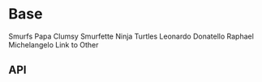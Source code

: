 

<Meta title="Components/Dropdown Menu Nav" />

# Base

<Canvas>
  <Story name="Base">
    <PharosDropdownMenuNav>
      <PharosDropdownMenuNavLink
        href="#"
        id="smurfs-link"
        data-dropdown-menu-id="smurfs-menu"
        data-dropdown-menu-hover
        target="_blank"
      >
        Smurfs
      </PharosDropdownMenuNavLink>
      <PharosDropdownMenu id="smurfs-menu" data-dropdown-menu-hover>
        <PharosDropdownMenuItem>Papa</PharosDropdownMenuItem>
        <PharosDropdownMenuItem>Clumsy</PharosDropdownMenuItem>
        <PharosDropdownMenuItem>Smurfette</PharosDropdownMenuItem>
      </PharosDropdownMenu>
      <PharosDropdownMenuNavLink
        href="#"
        id="tmnt-link"
        data-dropdown-menu-id="tmnt-menu"
        data-dropdown-menu-hover
        target="_blank"
      >
        Ninja Turtles
      </PharosDropdownMenuNavLink>
      <PharosDropdownMenu id="tmnt-menu">
        <PharosDropdownMenuItem>Leonardo</PharosDropdownMenuItem>
        <PharosDropdownMenuItem>Donatello</PharosDropdownMenuItem>
        <PharosDropdownMenuItem>Raphael</PharosDropdownMenuItem>
        <PharosDropdownMenuItem>Michelangelo</PharosDropdownMenuItem>
      </PharosDropdownMenu>
      <PharosDropdownMenuNavLink href="#" id="other-link" target="_blank">
        Link to Other
      </PharosDropdownMenuNavLink>
    </PharosDropdownMenuNav>
  </Story>
</Canvas>

## API

<ArgsTable of={PharosDropdownMenuNav} />
